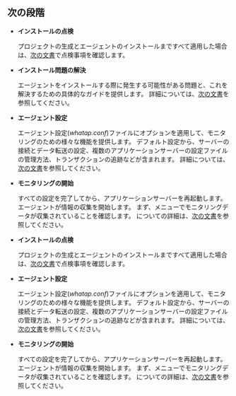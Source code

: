 ## 次の段階

<Xclude product="nodejs">

<div className="nextstep">

- **インストールの点検**

  プロジェクトの生成とエージェントのインストールまですべて適用した場合は、[次の文書](install-check)で点検事項を確認します。

- **インストール問題の解決**

  エージェントをインストールする際に発生する可能性がある問題と、これを解決するための具体的なガイドを提供します。 詳細については、[次の文書](agent-troubleshooting)を参照してください。

- **エージェント設定**

  エージェント設定(*whatap.conf*)ファイルにオプションを適用して、モニタリングのための様々な機能を提供します。 デフォルト設定から、サーバーの接続とデータ転送の設定、複数のアプリケーションサーバーの設定ファイルの管理方法、トランザクションの追跡などが含まれます。 詳細については、[次の文書](set-agent)を参照してください。

- **モニタリングの開始**

  すべての設定を完了してから、アプリケーションサーバーを再起動します。 エージェントが情報の収集を開始します。 まず、<Cmdname sid="side_appDashboard" className="uitext" />メニューでモニタリングデータが収集されていることを確認します。 <Cmdname sid="side_appDashboard" className="uitext" />についての詳細は、[次の文書](dashboard)を参照してください。

</div>

</Xclude>

<InDoc product="nodejs">

<div className="nextstep">

- **インストールの点検**

  プロジェクトの生成とエージェントのインストールまですべて適用した場合は、[次の文書](install-check)で点検事項を確認します。

- **エージェント設定**

  エージェント設定(*whatap.conf*)ファイルにオプションを適用して、モニタリングのための様々な機能を提供します。 デフォルト設定から、サーバーの接続とデータ転送の設定、複数のアプリケーションサーバーの設定ファイルの管理方法、トランザクションの追跡などが含まれます。 詳細については、[次の文書](set-agent)を参照してください。

- **モニタリングの開始**

  すべての設定を完了してから、アプリケーションサーバーを再起動します。 エージェントが情報の収集を開始します。 まず、<Cmdname sid="side_appDashboard" className="uitext" />メニューでモニタリングデータが収集されていることを確認します。 <Cmdname sid="side_appDashboard" className="uitext" />についての詳細は、[次の文書](dashboard)を参照してください。

</div>

</InDoc>
